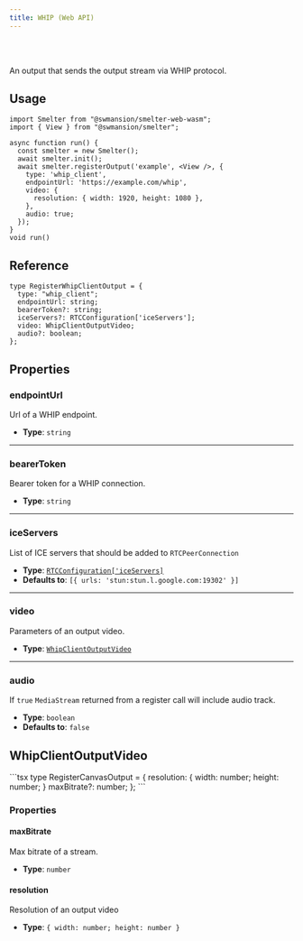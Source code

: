 ```yaml
---
title: WHIP (Web API)
---
```


<Badge text="Browser (WASM)" variant="tip" size="large" />

<br />
<br />

An output that sends the output stream via WHIP protocol.

## Usage

```tsx title=whipClientOutputExample.tsx
import Smelter from "@swmansion/smelter-web-wasm";
import { View } from "@swmansion/smelter";

async function run() {
  const smelter = new Smelter();
  await smelter.init();
  await smelter.registerOutput('example', <View />, {
    type: 'whip_client',
    endpointUrl: 'https://example.com/whip',
    video: {
      resolution: { width: 1920, height: 1080 },
    },
    audio: true;
  });
}
void run()
```

## Reference

<CollapsibleDetails summaryTitle='Type definitions' open>

```tsx
type RegisterWhipClientOutput = {
  type: "whip_client";
  endpointUrl: string;
  bearerToken?: string;
  iceServers?: RTCConfiguration['iceServers'];
  video: WhipClientOutputVideo;
  audio?: boolean;
};
```
</CollapsibleDetails>

## Properties

### endpointUrl

Url of a WHIP endpoint.

- **Type**: `string`

---

### bearerToken

Bearer token for a WHIP connection.

- **Type**: `string`

---

### iceServers

List of ICE servers that should be added to `RTCPeerConnection`

- **Type**: [`RTCConfiguration['iceServers]`](https://developer.mozilla.org/en-US/docs/Web/API/RTCPeerConnection/RTCPeerConnection#iceservers)
- **Defaults to**: `[{ urls: 'stun:stun.l.google.com:19302' }]`

---

### video
Parameters of an output video.

- **Type**: [`WhipClientOutputVideo`](#whipclientoutputvideo)

---

### audio

If `true` `MediaStream` returned from a register call will include audio track.

- **Type**: `boolean` 
- **Defaults to**: `false`

## WhipClientOutputVideo

<CollapsibleDetails summaryTitle='Type definitions' open>
```tsx
type RegisterCanvasOutput = {
    resolution: { width: number; height: number; }
    maxBitrate?: number;
};
```
</CollapsibleDetails>

### Properties

#### maxBitrate 

Max bitrate of a stream.

- **Type**: `number` 

#### resolution

Resolution of an output video

- **Type**: `{ width: number; height: number }`
